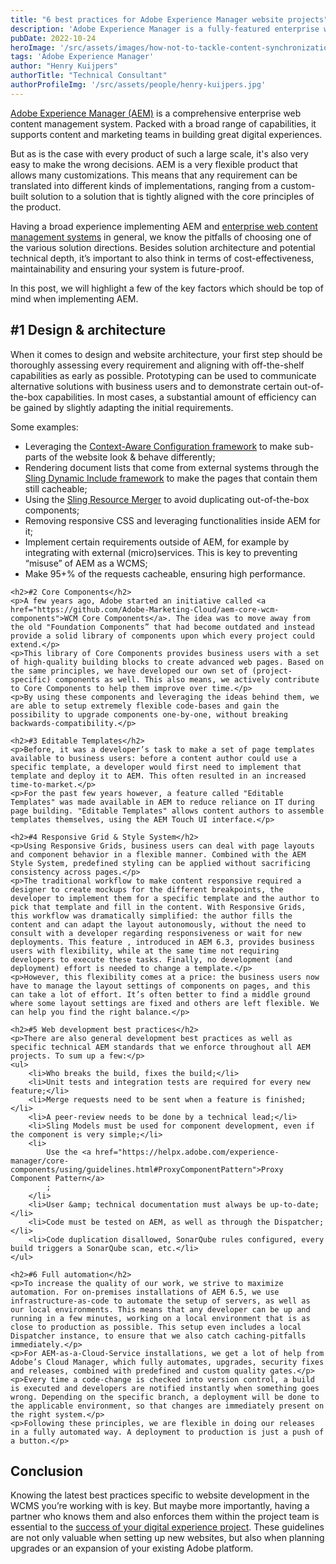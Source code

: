 ```yaml
---
title: "6 best practices for Adobe Experience Manager website projects"
description: 'Adobe Experience Manager is a fully-featured enterprise web content management system, but its flexibility requires the right expertise to choose between various solution directions. Get your AEM website on the path to success.'
pubDate: 2022-10-24
heroImage: '/src/assets/images/how-not-to-tackle-content-synchronization-and-why-it-matters.jpg'
tags: 'Adobe Experience Manager'
author: "Henry Kuijpers"
authorTitle: "Technical Consultant"
authorProfileImg: '/src/assets/people/henry-kuijpers.jpg'
---
```


<LayoutSection backgroundColor="dark">
    <p><a href="../../services/aem_stabilize_optimize/">Adobe Experience Manager&nbsp;(AEM)</a> is a comprehensive enterprise web content management system. Packed with a broad range of capabilities, it supports content and marketing teams in building great digital experiences.</p>
    <p>But as is the case with every product of such a large scale, it's also very easy to make the wrong decisions. AEM is a very flexible product that allows many customizations. This means that any requirement can be translated into different kinds of implementations, ranging from a custom-built solution to a solution that is tightly aligned with the core principles of the product.</p>
    <p>Having a broad experience implementing AEM and <a href="../../services/">enterprise web content management systems</a> in general, we know the pitfalls of choosing one of the various solution directions. Besides solution architecture and potential technical depth, it’s important to also think in terms of cost-effectiveness, maintainability and ensuring your system is future-proof.</p>
    <p>In this post, we will highlight a few of the key factors which should be top of mind when implementing AEM.</p>
</LayoutSection>

<LayoutSection>
    <h2>#1 Design & architecture</h2>
    <p>When it comes to design and website architecture, your first step should be thoroughly assessing every requirement and aligning with off-the-shelf capabilities as early as possible. Prototyping can be used to communicate alternative solutions with business users and to demonstrate certain out-of-the-box capabilities. In most cases, a substantial amount of efficiency can be gained by slightly adapting the initial requirements.</p>
    <p>Some examples:</p>
        <ul>
            <li>
                Leveraging the <a href="https://sling.apache.org/documentation/bundles/context-aware-configuration/context-aware-configuration.html">Context-Aware Configuration framework</a> to make sub-parts of the website look &amp; behave differently;
            </li>
            <li>
                Rendering document lists that come from external systems through the 
                <a href="https://github.com/apache/sling-org-apache-sling-dynamic-include">Sling Dynamic Include framework</a>
                to make the pages that contain them still cacheable;
            </li>
            <li>
                Using the <a href="https://helpx.adobe.com/experience-manager/6-3/sites/developing/using/sling-resource-merger.html">Sling Resource Merger</a> to avoid duplicating out-of-the-box components;
            </li>
            <li>
                Removing responsive CSS and leveraging functionalities inside AEM for it;
            </li>
            <li>Implement certain requirements outside of AEM, for example by integrating with external (micro)services. This is key to preventing “misuse” of AEM as a WCMS;</li>
            <li>Make 95+% of the requests cacheable, ensuring high performance.</li>
        </ul>

    <h2>#2 Core Components</h2>
    <p>A few years ago, Adobe started an initiative called <a href="https://github.com/Adobe-Marketing-Cloud/aem-core-wcm-components">WCM Core Components</a>. The idea was to move away from the old "Foundation Components” that had become outdated and instead provide a solid library of components upon which every project could extend.</p>
    <p>This library of Core Components provides business users with a set of high-quality building blocks to create advanced web pages. Based on the same principles, we have developed our own set of (project-specific) components as well. This also means, we actively contribute to Core Components to help them improve over time.</p>
    <p>By using these components and leveraging the ideas behind them, we are able to setup extremely flexible code-bases and gain the possibility to upgrade components one-by-one, without breaking backwards-compatibility.</p>

    <h2>#3 Editable Templates</h2>
    <p>Before, it was a developer’s task to make a set of page templates available to business users: before a content author could use a specific template, a developer would first need to implement that template and deploy it to AEM. This often resulted in an increased time-to-market.</p>
    <p>For the past few years however, a feature called "Editable Templates" was made available in AEM to reduce reliance on IT during page building. "Editable Templates" allows content authors to assemble templates themselves, using the AEM Touch UI interface.</p>

    <h2>#4 Responsive Grid & Style System</h2>
    <p>Using Responsive Grids, business users can deal with page layouts and component behavior in a flexible manner. Combined with the AEM Style System, predefined styling can be applied without sacrificing consistency across pages.</p>
    <p>The traditional workflow to make content responsive required a designer to create mockups for the different breakpoints, the developer to implement them for a specific template and the author to pick that template and fill in the content. With Responsive Grids, this workflow was dramatically simplified: the author fills the content and can adapt the layout autonomously, without the need to consult with a developer regarding responsiveness or wait for new deployments. This feature , introduced in AEM 6.3, provides business users with flexibility, while at the same time not requiring developers to execute these tasks. Finally, no development (and deployment) effort is needed to change a template.</p>
    <p>However, this flexibility comes at a price: the business users now have to manage the layout settings of components on pages, and this can take a lot of effort. It’s often better to find a middle ground where some layout settings are fixed and others are left flexible. We can help you find the right balance.</p>        

    <h2>#5 Web development best practices</h2>
    <p>There are also general development best practices as well as specific technical AEM standards that we enforce throughout all AEM projects. To sum up a few:</p>
    <ul>
        <li>Who breaks the build, fixes the build;</li>
        <li>Unit tests and integration tests are required for every new feature;</li>
        <li>Merge requests need to be sent when a feature is finished;</li>
        <li>A peer-review needs to be done by a technical lead;</li>
        <li>Sling Models must be used for component development, even if the component is very simple;</li>
        <li>
            Use the <a href="https://helpx.adobe.com/experience-manager/core-components/using/guidelines.html#ProxyComponentPattern">Proxy Component Pattern</a>
            ;
        </li>
        <li>User &amp; technical documentation must always be up-to-date;</li>
        <li>Code must be tested on AEM, as well as through the Dispatcher;</li>
        <li>Code duplication disallowed, SonarQube rules configured, every build triggers a SonarQube scan, etc.</li>
    </ul>

    <h2>#6 Full automation</h2>
    <p>To increase the quality of our work, we strive to maximize automation. For on-premises installations of AEM 6.5, we use infrastructure-as-code to automate the setup of servers, as well as our local environments. This means that any developer can be up and running in a few minutes, working on a local environment that is as close to production as possible. This setup even includes a local Dispatcher instance, to ensure that we also catch caching-pitfalls immediately.</p>
    <p>For AEM-as-a-Cloud-Service installations, we get a lot of help from Adobe’s Cloud Manager, which fully automates, upgrades, security fixes and releases, combined with predefined and custom quality gates.</p>
    <p>Every time a code-change is checked into version control, a build is executed and developers are notified instantly when something goes wrong. Depending on the specific branch, a deployment will be done to the applicable environment, so that changes are immediately present on the right system.</p>
    <p>Following these principles, we are flexible in doing our releases in a fully automated way. A deployment to production is just a push of a button.</p>        
</LayoutSection>
<LayoutSection backgroundColor="dark">
    <h2>Conclusion</h2>
    <p>Knowing the latest best practices specific to website development in the WCMS you’re working with is key. But maybe more importantly, having a partner who knows them and also enforces them within the project team is essential to the <a href="../10-most-common-issues-in-digital-experience-projects-and-how-to-avoid-them/"> success of your digital experience project</a>. These guidelines are not only valuable when setting up new websites, but also when planning upgrades or an expansion of your existing Adobe platform.</p>        
</LayoutSection>
